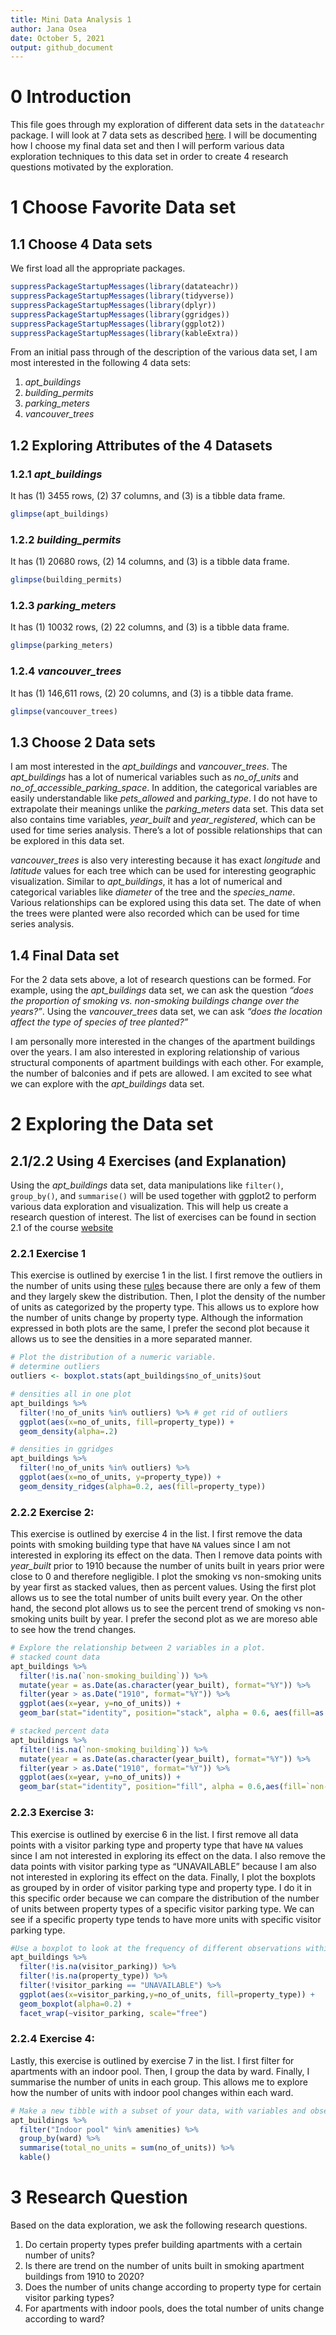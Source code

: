 ```yaml
---
title: Mini Data Analysis 1
author: Jana Osea
date: October 5, 2021
output: github_document
---
```


# 0 Introduction

This file goes through my exploration of different data sets in the `datateachr` package. I will look at 7 data sets as described [here](https://stat545.stat.ubc.ca/mini-project/mini-project-1/). I will be documenting how I choose my final data set and then I will perform various data exploration techniques to this data set in order to create 4 research questions motivated by the exploration.

# 1 Choose Favorite Data set

## 1.1 Choose 4 Data sets

We first load all the appropriate packages.
  
```r
suppressPackageStartupMessages(library(datateachr))
suppressPackageStartupMessages(library(tidyverse))
suppressPackageStartupMessages(library(dplyr))
suppressPackageStartupMessages(library(ggridges))
suppressPackageStartupMessages(library(ggplot2))
suppressPackageStartupMessages(library(kableExtra))
```

From an initial pass through of the description of the various data set, I am most interested in the following 4 data sets:

1. *apt_buildings*
2. *building_permits*
3. *parking_meters*
4. *vancouver_trees*

## 1.2 Exploring Attributes of the 4 Datasets

### 1.2.1 *apt_buildings*

It has (1) 3455 rows, (2) 37 columns, and (3) is a tibble data frame.
```r
glimpse(apt_buildings)
```

### 1.2.2 *building_permits*
It has (1) 20680 rows, (2) 14 columns, and (3) is a tibble data frame.

```r
glimpse(building_permits)
```
  
### 1.2.3 *parking_meters*

It has (1) 10032 rows, (2) 22 columns, and (3) is a tibble data frame.

```r
glimpse(parking_meters)
```

### 1.2.4 *vancouver_trees*

It has (1) 146,611 rows, (2) 20 columns, and (3) is a tibble data frame.

```r
glimpse(vancouver_trees)
```

## 1.3 Choose 2 Data sets

I am most interested in the *apt_buildings* and *vancouver_trees*. The *apt_buildings* has a lot of numerical variables such as *no_of_units* and *no_of_accessible_parking_space*. In addition, the categorical variables are easily understandable like *pets_allowed* and *parking_type*. I do not have to extrapolate their meanings unlike the *parking_meters* data set. This data set also contains time variables, *year_built* and *year_registered*, which can be used for time series analysis. There's a lot of possible relationships that can be explored in this data set.

*vancouver_trees* is also very interesting because it has exact *longitude* and *latitude* values for each tree which can be used for interesting geographic visualization. Similar to *apt_buildings*, it has a lot of numerical and categorical variables like *diameter* of the tree and the *species_name*. Various relationships can be explored using this data set. The date of when the trees were planted were also recorded which can be used for time series analysis.


## 1.4 Final Data set

For the 2 data sets above, a lot of research questions can be formed. For example, using the *apt_buildings* data set, we can ask the question *"does the proportion of smoking vs. non-smoking buildings change over the years?"*. Using the *vancouver_trees* data set, we can ask *"does the location affect the type of species of tree planted?"*

I am personally more interested in the changes of the apartment buildings over the years. I am also interested in exploring  relationship of various structural components of apartment buildings with each other. For example, the number of balconies and if pets are allowed. I am excited to see what we can explore with the *apt_buildings* data set.


# 2 Exploring the Data set

## 2.1/2.2 Using 4 Exercises (and Explanation)

Using the *apt_buildings* data set, data manipulations like `filter()`, `group_by()`, and `summarise()` will be used together with ggplot2 to perform various data exploration and visualization. This will help us create a research question of interest. The list of exercises can be found in section 2.1 of the course [website](https://stat545.stat.ubc.ca/mini-project/mini-project-1/)

### 2.2.1 Exercise 1

This exercise is outlined by exercise 1 in the list. I first remove the outliers in the number of units using these [rules](https://stackoverflow.com/questions/4787332/how-to-remove-outliers-from-a-dataset) because there are only a few of them and they largely skew the distribution. Then, I plot the density of the number of units as categorized by the property type. This allows us to explore how the number of units change by property type. Although the information expressed in both plots are the same, I prefer the second plot because it allows us to see the densities in a more separated manner.

```r
# Plot the distribution of a numeric variable.
# determine outliers
outliers <- boxplot.stats(apt_buildings$no_of_units)$out 

# densities all in one plot
apt_buildings %>% 
  filter(!no_of_units %in% outliers) %>% # get rid of outliers
  ggplot(aes(x=no_of_units, fill=property_type)) +  
  geom_density(alpha=.2)

# densities in ggridges
apt_buildings %>%
  filter(!no_of_units %in% outliers) %>%
  ggplot(aes(x=no_of_units, y=property_type)) +  
  geom_density_ridges(alpha=0.2, aes(fill=property_type)) 
```

### 2.2.2 Exercise 2:

This exercise is outlined by exercise 4 in the list. I first remove the data points with smoking building type that have `NA` values since I am not interested in exploring its effect on the data. Then I remove data points with *year_built* prior to 1910 because the number of units built in years prior were close to 0 and therefore negligible. I plot the smoking vs non-smoking units by year first as stacked values, then as percent values. Using the first plot allows us to see the total number of units built every year. On the other hand, the second plot allows us to see the percent trend of smoking vs non-smoking units built by year. I prefer the second plot as we are moreso able to see how the trend changes.

```r
# Explore the relationship between 2 variables in a plot.
# stacked count data
apt_buildings %>%
  filter(!is.na(`non-smoking_building`)) %>%
  mutate(year = as.Date(as.character(year_built), format="%Y")) %>%
  filter(year > as.Date("1910", format="%Y")) %>%
  ggplot(aes(x=year, y=no_of_units)) + 
  geom_bar(stat="identity", position="stack", alpha = 0.6, aes(fill=as.factor(`non-smoking_building`)))

# stacked percent data
apt_buildings %>%
  filter(!is.na(`non-smoking_building`)) %>%
  mutate(year = as.Date(as.character(year_built), format="%Y")) %>%
  filter(year > as.Date("1910", format="%Y")) %>%
  ggplot(aes(x=year, y=no_of_units)) + 
  geom_bar(stat="identity", position="fill", alpha = 0.6,aes(fill=`non-smoking_building`))
```

### 2.2.3 Exercise 3:

This exercise is outlined by exercise 6 in the list. I first remove all data points with a visitor parking type and property type that have `NA` values since I am not interested in exploring its effect on the data. I also remove the data points with visitor parking type as "UNAVAILABLE" because I am also not interested in exploring its effect on the data. Finally, I plot the boxplots as grouped by in order of visitor parking type and property type. I do it in this specific order because we can compare the distribution of the number of units between property types of a specific visitor parking type. We can see if a specific property type tends to have more units with specific visitor parking type. 

```r
#Use a boxplot to look at the frequency of different observations within a single variable
apt_buildings %>%
  filter(!is.na(visitor_parking)) %>%
  filter(!is.na(property_type)) %>%
  filter(!visitor_parking == "UNAVAILABLE") %>%
  ggplot(aes(x=visitor_parking,y=no_of_units, fill=property_type)) +
  geom_boxplot(alpha=0.2) + 
  facet_wrap(~visitor_parking, scale="free")
```

### 2.2.4 Exercise 4:

Lastly, this exercise is outlined by exercise 7 in the list. I first filter for apartments with an indoor pool. Then, I group the data by ward. Finally, I summarise the number of units in each group. This allows me to explore how the number of units with indoor pool changes within each ward.

```r
# Make a new tibble with a subset of your data, with variables and observations that you are interested in exploring
apt_buildings %>%
  filter("Indoor pool" %in% amenities) %>%
  group_by(ward) %>%
  summarise(total_no_units = sum(no_of_units)) %>%
  kable()
```

# 3 Research Question

Based on the data exploration, we ask the following research questions.

1. Do certain property types prefer building apartments with a certain number of units?
2. Is there are trend on the number of units built in smoking apartment buildings from 1910 to 2020?
3. Does the number of units change according to property type for certain visitor parking types?
4. For apartments with indoor pools, does the total number of units change according to ward?

